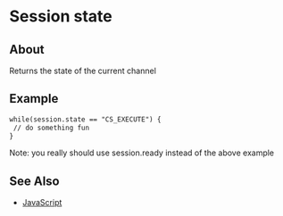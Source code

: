 
# Session state 

 

## About

Returns the state of the current channel

## Example

```xml
while(session.state == "CS_EXECUTE") {
 // do something fun
}
```

Note: you really should use session.ready instead of the above example

## See Also

* [JavaScript](../index.mdx#api)


